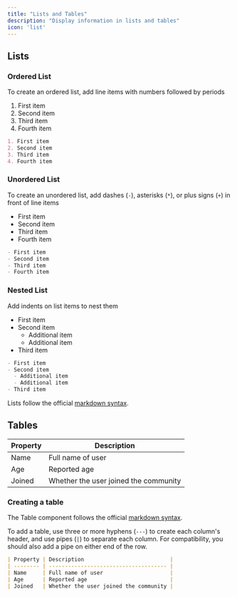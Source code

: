 ```yaml
---
title: "Lists and Tables"
description: "Display information in lists and tables"
icon: 'list'
---
```

## Lists
### Ordered List

To create an ordered list, add line items with numbers followed by periods

1. First item
2. Second item
3. Third item
4. Fourth item

```md
1. First item
2. Second item
3. Third item
4. Fourth item
```

### Unordered List

To create an unordered list, add dashes (`-`), asterisks (`*`), or plus signs (`+`) in front of line items

- First item
- Second item
- Third item
- Fourth item

```md
- First item
- Second item
- Third item
- Fourth item
```

### Nested List

Add indents on list items to nest them

- First item
- Second item
  - Additional item
  - Additional item
- Third item

```md
- First item
- Second item
  - Additional item
  - Additional item
- Third item
```

<Tip>

Lists follow the official [markdown syntax](https://www.markdownguide.org/basic-syntax/#lists-1).

</Tip>

## Tables

| Property | Description                           |
| -------- | ------------------------------------- |
| Name     | Full name of user                     |
| Age      | Reported age                          |
| Joined   | Whether the user joined the community |


### Creating a table

<Tip>

The Table component follows the official [markdown syntax](https://www.markdownguide.org/extended-syntax/#tables).

</Tip>

To add a table, use three or more hyphens (`---`) to create each column's header, and use pipes (`|`) to separate each column. For compatibility, you should also add a pipe on either end of the row.

```md
| Property | Description                           |
| -------- | ------------------------------------- |
| Name     | Full name of user                     |
| Age      | Reported age                          |
| Joined   | Whether the user joined the community |
```
